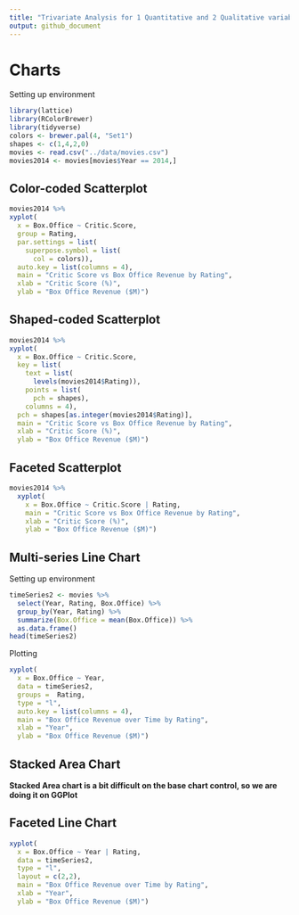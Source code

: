 ```yaml
---
title: "Trivariate Analysis for 1 Quantitative and 2 Qualitative variables"
output: github_document
---
```



# Charts

Setting up environment

```r
library(lattice)
library(RColorBrewer)
library(tidyverse)
colors <- brewer.pal(4, "Set1")
shapes <- c(1,4,2,0)
movies <- read.csv("../data/movies.csv")
movies2014 <- movies[movies$Year == 2014,]

```


## Color-coded Scatterplot

```r
movies2014 %>%
xyplot(
  x = Box.Office ~ Critic.Score,
  group = Rating,
  par.settings = list(
    superpose.symbol = list(
      col = colors)),
  auto.key = list(columns = 4),
  main = "Critic Score vs Box Office Revenue by Rating",
  xlab = "Critic Score (%)",
  ylab = "Box Office Revenue ($M)")
```

## Shaped-coded Scatterplot

```r
movies2014 %>%
xyplot(
  x = Box.Office ~ Critic.Score,
  key = list(
    text = list(
      levels(movies2014$Rating)),
    points = list(
      pch = shapes),
    columns = 4),
  pch = shapes[as.integer(movies2014$Rating)],
  main = "Critic Score vs Box Office Revenue by Rating",
  xlab = "Critic Score (%)",
  ylab = "Box Office Revenue ($M)")

```

## Faceted Scatterplot

```r
movies2014 %>%
  xyplot(
    x = Box.Office ~ Critic.Score | Rating,
    main = "Critic Score vs Box Office Revenue by Rating",
    xlab = "Critic Score (%)",
    ylab = "Box Office Revenue ($M)")
```

## Multi-series Line Chart

Setting up environment
```r
timeSeries2 <- movies %>%
  select(Year, Rating, Box.Office) %>%
  group_by(Year, Rating) %>%
  summarize(Box.Office = mean(Box.Office)) %>%
  as.data.frame()
head(timeSeries2)
```

Plotting

```r
xyplot(
  x = Box.Office ~ Year,
  data = timeSeries2,
  groups =  Rating,
  type = "l",
  auto.key = list(columns = 4),
  main = "Box Office Revenue over Time by Rating",
  xlab = "Year",
  ylab = "Box Office Revenue ($M)")


```

## Stacked Area Chart

**Stacked Area chart is a bit difficult on the base chart control, so we are doing it on GGPlot**

## Faceted Line Chart

```r
xyplot(
  x = Box.Office ~ Year | Rating,
  data = timeSeries2,
  type = "l",
  layout = c(2,2),
  main = "Box Office Revenue over Time by Rating",
  xlab = "Year",
  ylab = "Box Office Revenue ($M)")
```


